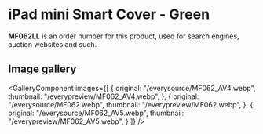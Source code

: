 
# iPad mini Smart Cover - Green

<Callout type='info' emoji='👉🏻'>**MF062LL** is an order number for this product, used for search engines, auction websites and such.</Callout>

## Image gallery

<GalleryComponent
    images={[
      {
        original: "/everysource/MF062_AV4.webp",
        thumbnail: "/everypreview/MF062_AV4.webp",
      },
      {
        original: "/everysource/MF062.webp",
        thumbnail: "/everypreview/MF062.webp",
      },
      {
        original: "/everysource/MF062_AV5.webp",
        thumbnail: "/everypreview/MF062_AV5.webp",
      }
    ]}
  />
